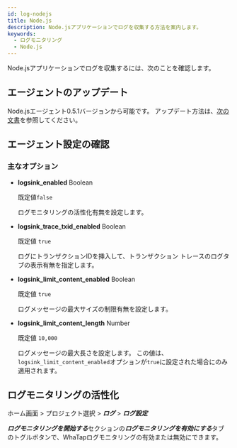 ```yaml
---
id: log-nodejs
title: Node.js
description: Node.jsアプリケーションでログを収集する方法を案内します。
keywords:
  - ログモニタリング
  - Node.js
---
```


Node.jsアプリケーションでログを収集するには、次のことを確認します。

## エージェントのアップデート

Node.jsエージェント0.5.1バージョンから可能です。 アップデート方法は、[次の文書](../nodejs/agent-manage)を参照してください。

## エージェント設定の確認


<Logagentcheck />

### 主なオプション

- **logsink_enabled** <span class='type'>Boolean</span> 

  既定値`false`

  ログモニタリングの活性化有無を設定します。 

- **logsink_trace_txid_enabled** <span class='type'>Boolean</span> 

  既定値 `true` 

  ログにトランザクションIDを挿入して、トランザクション トレースのログタブの表示有無を指定します。

- **logsink_limit_content_enabled** <span class='type'>Boolean</span> 

  既定値 `true` 

  ログメッセージの最大サイズの制限有無を設定します。

- **logsink_limit_content_length** <span class='type'>Number</span> 

  既定値 `10,000` 

  ログメッセージの最大長さを設定します。 この値は、`logsink_limit_content_enabled`オプションが`true`に設定された場合にのみ適用されます。

## ログモニタリングの活性化

ホーム画面 > プロジェクト選択 > ***ログ*** > ***ログ設定***

***ログモニタリングを開始する***セクションの***ログモニタリングを有効にする***タブのトグルボタンで、WhaTapログモニタリングの有効または無効にできます。 


<Logjavastart />


<Logactivenote />

